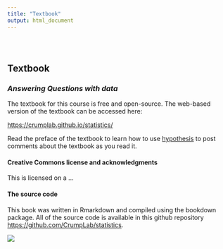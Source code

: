 ```yaml
---
title: "Textbook"
output: html_document
---
```


<style type="text/css">
.title {
  display: none;
}

#getting-started img {
  margin-right: 10px;
}

</style>

<div class="row" style="padding-top: 30px;">
<div class="col-sm-6">

# **Textbook**

### *Answering Questions with data* {style="padding-top: 0px;"}

The textbook for this course is free and open-source. The web-based version of the textbook can be accessed here:

<a class="page-link" href="https://crumplab.github.io/statistics/"><i class="fa fa-book" aria-hidden="true"></i> https://crumplab.github.io/statistics/</a>

Read the preface of the textbook to learn how to use [hypothesis](https://web.hypothes.is) to post comments about the textbook as you read it.

#### Creative Commons license and acknowledgments

This is licensed on a ...

#### The source code

This book was written in Rmarkdown and compiled using the bookdown package. All of the source code is available in this github repository [https://github.com/CrumpLab/statistics](https://github.com/CrumpLab/statistics).


</div>
<div class="col-sm-6">

![](images/TextbookCover.png)

